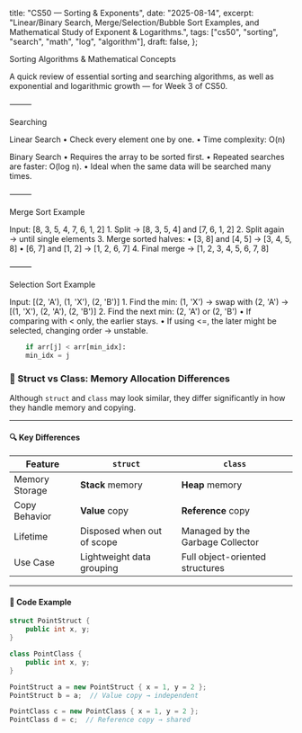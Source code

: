   title: "CS50 — Sorting & Exponents",
  date: "2025-08-14",
  excerpt: "Linear/Binary Search, Merge/Selection/Bubble Sort Examples, and Mathematical Study of Exponent & Logarithms.",
  tags: ["cs50", "sorting", "search", "math", "log", "algorithm"],
  draft: false,
};

Sorting Algorithms & Mathematical Concepts

A quick review of essential sorting and searching algorithms, as well as exponential and logarithmic growth — for Week 3 of CS50.

⸻

Searching

Linear Search
	•	Check every element one by one.
	•	Time complexity: O(n)

Binary Search
	•	Requires the array to be sorted first.
	•	Repeated searches are faster: O(log n).
	•	Ideal when the same data will be searched many times.

⸻

Merge Sort Example

Input: [8, 3, 5, 4, 7, 6, 1, 2]
	1.	Split → [8, 3, 5, 4] and [7, 6, 1, 2]
	2.	Split again → until single elements
	3.	Merge sorted halves:
	•	[3, 8] and [4, 5] → [3, 4, 5, 8]
	•	[6, 7] and [1, 2] → [1, 2, 6, 7]
	4.	Final merge → [1, 2, 3, 4, 5, 6, 7, 8]

⸻

Selection Sort Example

Input: [(2, 'A'), (1, 'X'), (2, 'B')]
	1.	Find the min: (1, 'X') → swap with (2, 'A')
→ [(1, 'X'), (2, 'A'), (2, 'B')]
	2.	Find the next min: (2, 'A') or (2, 'B')
	•	If comparing with < only, the earlier stays.
	•	If using <=, the later might be selected, changing order → unstable.

```python
    if arr[j] < arr[min_idx]:
    min_idx = j
```

### 🧠 Struct vs Class: Memory Allocation Differences

Although `struct` and `class` may look similar, they differ significantly in how they handle memory and copying.

---

#### 🔍 Key Differences
<table>
  <thead>
    <tr>
      <th>Feature</th>
      <th><code>struct</code></th>
      <th><code>class</code></th>
    </tr>
  </thead>
  <tbody>
    <tr>
      <td>Memory Storage</td>
      <td><strong>Stack</strong> memory</td>
      <td><strong>Heap</strong> memory</td>
    </tr>
    <tr>
      <td>Copy Behavior</td>
      <td><strong>Value</strong> copy</td>
      <td><strong>Reference</strong> copy</td>
    </tr>
    <tr>
      <td>Lifetime</td>
      <td>Disposed when out of scope</td>
      <td>Managed by the Garbage Collector</td>
    </tr>
    <tr>
      <td>Use Case</td>
      <td>Lightweight data grouping</td>
      <td>Full object-oriented structures</td>
    </tr>
  </tbody>
</table>

---

#### 🧪 Code Example

```csharp
struct PointStruct {
    public int x, y;
}

class PointClass {
    public int x, y;
}

PointStruct a = new PointStruct { x = 1, y = 2 };
PointStruct b = a;  // Value copy → independent

PointClass c = new PointClass { x = 1, y = 2 };
PointClass d = c;  // Reference copy → shared
